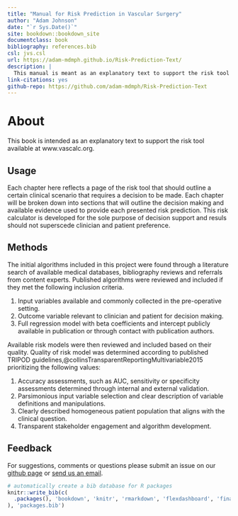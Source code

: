 ```yaml
---
title: "Manual for Risk Prediction in Vascular Surgery"
author: "Adam Johnson"
date: "`r Sys.Date()`"
site: bookdown::bookdown_site
documentclass: book
bibliography: references.bib
csl: jvs.csl
url: https://adam-mdmph.github.io/Risk-Prediction-Text/
description: |
  This manual is meant as an explanatory text to support the risk tool available at www.vascalc.org.
link-citations: yes
github-repo: https://github.com/adam-mdmph/Risk-Prediction-Text
---
```


# About

This book is intended as an explanatory text to support the risk tool available at www.vascalc.org.

## Usage

Each chapter here reflects a page of the risk tool that should outline a certain clinical scenario that requires a decision to be made. Each chapter will be broken down into sections that will outline the decision making and available evidence used to provide each presented risk prediction. This risk calculator is developed for the sole purpose of decision support and resuls should not superscede clinician and patient preference.

## Methods

The initial algorithms included in this project were found through a literature search of available medical databases, bibliography reviews and referrals from content experts. Published algorithms were reviewed and included if they met the following inclusion criteria.

1.  Input variables available and commonly collected in the pre-operative setting.
2.  Outcome variable relevant to clinician and patient for decision making.
3.  Full regression model with beta coefficients and intercept publicly available in publication or through contact with publication authors.

Available risk models were then reviewed and included based on their quality. Quality of risk model was determined according to published TRIPOD guidelines,@collinsTransparentReportingMultivariable2015 prioritizing the following values:

1.  Accuracy assessments, such as AUC, sensitivity or specificity assessments determined through internal and external validation.
2.  Parsimonious input variable selection and clear description of variable definitions and manipulations.
3.  Clearly described homogeneous patient population that aligns with the clinical question.
4.  Transparent stakeholder engagement and algorithm development.

## Feedback

For suggestions, comments or questions please submit an issue on our [github page](https://github.com/adam-mdmph/vascalc/issues) or [send us an email](mailto:vascularcalculator@gmail.com).

```r
# automatically create a bib database for R packages
knitr::write_bib(c(
  .packages(), 'bookdown', 'knitr', 'rmarkdown', 'flexdashboard', 'finalfit'
), 'packages.bib')
```
